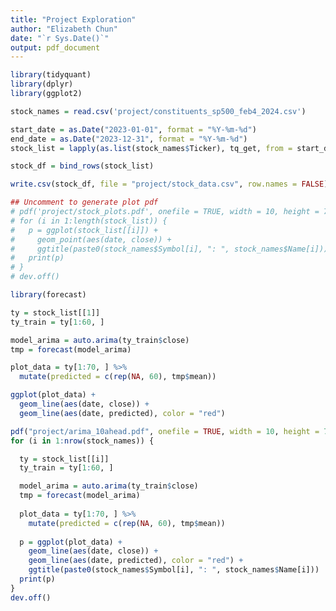 ```yaml
---
title: "Project Exploration"
author: "Elizabeth Chun"
date: "`r Sys.Date()`"
output: pdf_document
---
```


```r
library(tidyquant)
library(dplyr)
library(ggplot2) 
```


```r
stock_names = read.csv('project/constituents_sp500_feb4_2024.csv')

start_date = as.Date("2023-01-01", format = "%Y-%m-%d")
end_date = as.Date("2023-12-31", format = "%Y-%m-%d")
stock_list = lapply(as.list(stock_names$Ticker), tq_get, from = start_date, to = end_date)

stock_df = bind_rows(stock_list)
```


```r
write.csv(stock_df, file = "project/stock_data.csv", row.names = FALSE)
```


```r
## Uncomment to generate plot pdf
# pdf('project/stock_plots.pdf', onefile = TRUE, width = 10, height = 7)
# for (i in 1:length(stock_list)) {
#   p = ggplot(stock_list[[i]]) +
#     geom_point(aes(date, close)) +
#     ggtitle(paste0(stock_names$Symbol[i], ": ", stock_names$Name[i]))
#   print(p)
# }
# dev.off()
```

```r
library(forecast)

ty = stock_list[[1]]
ty_train = ty[1:60, ]

model_arima = auto.arima(ty_train$close)
tmp = forecast(model_arima)

plot_data = ty[1:70, ] %>%
  mutate(predicted = c(rep(NA, 60), tmp$mean))

ggplot(plot_data) +
  geom_line(aes(date, close)) +
  geom_line(aes(date, predicted), color = "red")
```

```r
pdf("project/arima_10ahead.pdf", onefile = TRUE, width = 10, height = 7)
for (i in 1:nrow(stock_names)) {

  ty = stock_list[[i]]
  ty_train = ty[1:60, ]

  model_arima = auto.arima(ty_train$close)
  tmp = forecast(model_arima)
  
  plot_data = ty[1:70, ] %>%
    mutate(predicted = c(rep(NA, 60), tmp$mean))
  
  p = ggplot(plot_data) +
    geom_line(aes(date, close)) +
    geom_line(aes(date, predicted), color = "red") +
    ggtitle(paste0(stock_names$Symbol[i], ": ", stock_names$Name[i]))
  print(p)
}
dev.off()
```



